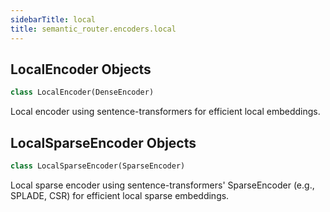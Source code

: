 ```yaml
---
sidebarTitle: local
title: semantic_router.encoders.local
---
```


## LocalEncoder Objects

```python
class LocalEncoder(DenseEncoder)
```

Local encoder using sentence-transformers for efficient local embeddings.

## LocalSparseEncoder Objects

```python
class LocalSparseEncoder(SparseEncoder)
```

Local sparse encoder using sentence-transformers&#x27; SparseEncoder (e.g., SPLADE, CSR) for efficient local sparse embeddings.

